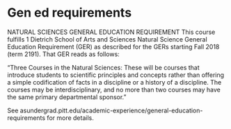# Gen ed requirements

NATURAL SCIENCES GENERAL EDUCATION REQUIREMENT
This course fulfills 1 Dietrich School of Arts and Sciences Natural Science General Education Requirement (GER) as described for the GERs starting Fall 2018 (term 2191). That GER reads as follows:

"Three Courses in the Natural Sciences: These will be courses that introduce students to scientific principles and concepts rather than offering a simple codification of facts in a discipline or a history of a discipline. The courses may be interdisciplinary, and no more than two courses may have the same primary departmental sponsor."

See asundergrad.pitt.edu/academic-experience/general-education-requirements for more details.